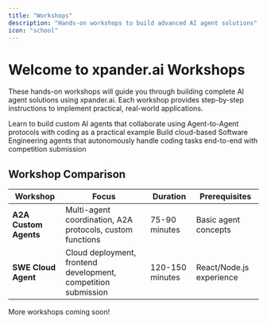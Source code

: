 ```yaml
---
title: "Workshops"
description: "Hands-on workshops to build advanced AI agent solutions"
icon: "school"
---
```


# Welcome to xpander.ai Workshops

These hands-on workshops will guide you through building complete AI agent solutions using xpander.ai. Each workshop provides step-by-step instructions to implement practical, real-world applications.

<CardGroup cols={2}>
  <Card
    title="A2A Custom Agents"
    icon="users"
    href="/workshops/a2a-mcp-workshop"
  >
    Learn to build custom AI agents that collaborate using Agent-to-Agent protocols with coding as a practical example
  </Card>
  <Card
    title="SWE Cloud Agent"
    icon="cloud-arrow-up"
    href="/workshops/swe-cloud-agent-workshop"
  >
    Build cloud-based Software Engineering agents that autonomously handle coding tasks end-to-end with competition submission
  </Card>
</CardGroup>

## Workshop Comparison

| Workshop | Focus | Duration | Prerequisites |
|----------|--------|----------|---------------|
| **A2A Custom Agents** | Multi-agent coordination, A2A protocols, custom functions | 75-90 minutes | Basic agent concepts |
| **SWE Cloud Agent** | Cloud deployment, frontend development, competition submission | 120-150 minutes | React/Node.js experience |

More workshops coming soon! 